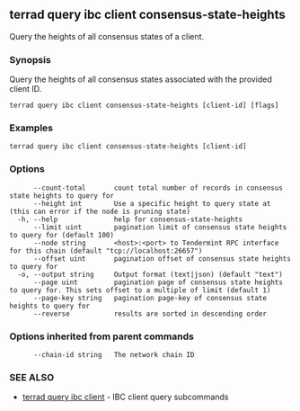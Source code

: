 ## terrad query ibc client consensus-state-heights

Query the heights of all consensus states of a client.

### Synopsis

Query the heights of all consensus states associated with the provided client ID.

```
terrad query ibc client consensus-state-heights [client-id] [flags]
```

### Examples

```
terrad query ibc client consensus-state-heights [client-id]
```

### Options

```
      --count-total       count total number of records in consensus state heights to query for
      --height int        Use a specific height to query state at (this can error if the node is pruning state)
  -h, --help              help for consensus-state-heights
      --limit uint        pagination limit of consensus state heights to query for (default 100)
      --node string       <host>:<port> to Tendermint RPC interface for this chain (default "tcp://localhost:26657")
      --offset uint       pagination offset of consensus state heights to query for
  -o, --output string     Output format (text|json) (default "text")
      --page uint         pagination page of consensus state heights to query for. This sets offset to a multiple of limit (default 1)
      --page-key string   pagination page-key of consensus state heights to query for
      --reverse           results are sorted in descending order
```

### Options inherited from parent commands

```
      --chain-id string   The network chain ID
```

### SEE ALSO

* [terrad query ibc client](terrad_query_ibc_client.md)	 - IBC client query subcommands


